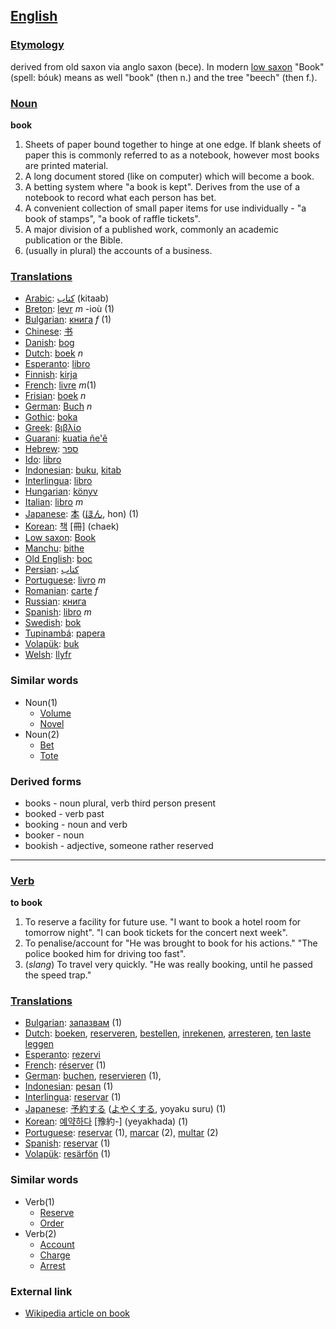 == [[English]] ==

=== [[Etymology]] ===
derived from old saxon via anglo saxon (bece). In modern [[low saxon]] "Book"  (spell: bóuk) means as well "book" (then n.) and the tree "beech" (then f.). 


=== [[Noun]] ===
'''book'''
# Sheets of paper bound together to hinge at one edge. If blank sheets of paper this is commonly referred to as a notebook, however most books are printed material.
# A long document stored (like on computer) which will become a book.
# A betting system where "a book is kept". Derives from the use of a notebook to record what each person has bet.
# A convenient collection of small paper items for use individually - "a book of stamps", "a book of raffle tickets".
# A major division of a published work, commonly an academic publication or the Bible.
# (usually in plural) the accounts of a business.

=== [[Translations]] ===
*[[Arabic]]: [[كتاب]] (kitaab)
*[[Breton]]: [[levr]] ''m'' -ioù (1)
*[[Bulgarian]]: [[книга]] ''f'' (1)
*[[Chinese]]: [[书]]
*[[Danish]]: [[bog]]
*[[Dutch]]: [[boek]] ''n''
*[[Esperanto]]: [[libro]]
*[[Finnish]]: [[kirja]]
*[[French]]: [[livre]]  ''m''(1)
*[[Frisian]]: [[boek]] ''n''
*[[German]]: [[Buch]] ''n''
*[[Gothic]]: [[boka]]
*[[Greek]]: [[βιβλίο]]
*[[Guarani]]: [[kuatia ñe'ẽ]]
*[[Hebrew]]: [[ספר]]
*[[Ido]]: [[libro]]
*[[Indonesian]]: [[buku]], [[kitab]]
*[[Interlingua]]: [[libro]]
*[[Hungarian]]: [[könyv]]
*[[Italian]]: [[libro]] ''m''
*[[Japanese]]: [[本]] ([[ほん]], hon) (1)
*[[Korean]]: [[책]] [冊] (chaek)
*[[Low saxon]]: [[Book]]
*[[Manchu]]: [[bithe]]
*[[Old English]]: [[boc]]
*[[Persian]]: [[کتاب]]
*[[Portuguese]]: [[livro]] ''m''
*[[Romanian]]: [[carte]] ''f''
*[[Russian]]: [[книга]]
*[[Spanish]]: [[libro]] ''m''
*[[Swedish]]: [[bok]]
*[[Tupinambá]]: [[papera]]
*[[Volapük]]: [[buk]]
*[[Welsh]]: [[llyfr]]

=== Similar words ===
*Noun(1)
**[[Volume]]
**[[Novel]]
*Noun(2)
**[[Bet]]
**[[Tote]]

=== Derived forms ===
* books - noun plural, verb third person present
* booked - verb past
* booking - noun and verb
* booker - noun
* bookish - adjective, someone rather reserved

----

=== [[Verb]] ===
'''to book'''
# To reserve a facility for future use. "I want to book a hotel room for tomorrow night". "I can book tickets for the concert next week".
# To penalise/account for "He was brought to book for his actions."  "The police booked him for driving too fast".
# (''slang'') To travel very quickly.  "He was really booking, until he passed the speed trap."

=== [[Translations]] ===
*[[Bulgarian]]: [[запазвам]] (1)
*[[Dutch]]: [[boeken]], [[reserveren]], [[bestellen]], [[inrekenen]], [[arresteren]], [[ten laste leggen]]
*[[Esperanto]]: [[rezervi]]
*[[French]]: [[réserver]] (1)
*[[German]]: [[buchen]], [[reservieren]] (1), 
*[[Indonesian]]: [[pesan]] (1)
*[[Interlingua]]: [[reservar]] (1)
*[[Japanese]]: [[予約]]する ([[よやく]]する, yoyaku suru) (1)
*[[Korean]]: [[예약하다]] [豫約-] (yeyakhada) (1)
*[[Portuguese]]: [[reservar]] (1), [[marcar]] (2), [[multar]] (2)
*[[Spanish]]: [[reservar]] (1)
*[[Volapük]]: [[resärfön]] (1)

=== Similar words ===
*Verb(1)
**[[Reserve]]
**[[Order]]
*Verb(2)
**[[Account]]
**[[Charge]]
**[[Arrest]]

=== External link ===
* [[w:book|Wikipedia article on book]]